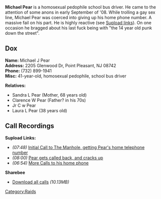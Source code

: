 '''Michael Pear''' is a homosexual pedophile school bus driver. He came to the attention of some anons in early September of '08. While trolling a gay sex line, Michael Pear was coerced into giving up his home phone number. A massive fail on his part. He is highly reactive (see [[Michael Pear#Call Recordings|Supload links]]). On one occasion he bragged about his last fuck being with "the 14 year old punk down the street".

==Dox==
'''Name:''' Michael J Pear<br />
'''Address:''' 2205 Glenwood Dr, Point Pleasant, NJ 08742<br />
'''Phone:''' (732) 899-1941<br />
'''Misc:''' 41-year-old, homosexual pedophile, school bus driver

'''Relatives:'''
*Sandra L Pear (Mother, 68 years old)
*Clarence W Pear (Father? in his 70s)
*Jr C w Pear
*Laura L Pear (38 years old)

==Call Recordings==
'''Supload Links:'''
*''(07:48)'' [http://www.supload.com/ringtone/Spielz/Silencio/download-GKC3CEG498U6 Initial Call to The Manhole, getting Pear's home telephone number]
*''(08:00)'' [http://www.supload.com/ringtone/Spielz/Silencio-Pt-2/download-F80AMSQXQZ56 Pear gets called back, and cracks up]
*''(06:54)'' [http://www.supload.com/ringtone/Spielz/Silencio-Pt-3/download-9DM6DX9J3N9Y More Calls to his home phone]
'''Sharebee'''
*[http://sharebee.com/c101bd21 Download all calls] ''(10.13MB)''
<!-- 
In case that Sharebee goes down, here are the links to the individual download locations.
- http://www.megaupload.com/?d=UTBKZ8ED
- http://www.badongo.com/file/12634955
- http://rapidshare.com/files/176783366/Michael_Pear_Calls.zip.html
- http://www.zshare.net/download/532760330b1d6bc8/ 
-->
[[Category:Raids]]